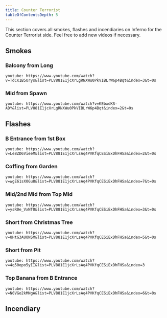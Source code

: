 ```yaml
---
title: Counter Terrorist
tableOfContentsDepth: 5
---
```


This section covers all smokes, flashes and incendiaries on Inferno for the Counter Terrorist side.
Feel free to add new videos if necessary.

## Smokes

### Balcony from Long

`youtube: https://www.youtube.com/watch?v=TdCK1B5Urys&list=PLV881E1jcXrLgRNXWu0PkVIBLrW6p4Bqt&index=3&t=0s`

### Mid from Spawn

`youtube: https://www.youtube.com/watch?v=KEbxdKS-ADY&list=PLV881E1jcXrLgRNXWu0PkVIBLrW6p4Bqt&index=2&t=0s`

## Flashes

### B Entrance from 1st Box

`youtube: https://www.youtube.com/watch?v=Le8ZD6VieeM&list=PLV881E1jcXrLsAq4PVKfqCESiExDhFHSa&index=2&t=0s`

### Coffing from Garden

`youtube: https://www.youtube.com/watch?v=wgE61sX0Gu8&list=PLV881E1jcXrLsAq4PVKfqCESiExDhFHSa&index=7&t=0s`

### Mid/2nd Mid from Top Mid

`youtube: https://www.youtube.com/watch?v=ysR0e_VxNT0&list=PLV881E1jcXrLsAq4PVKfqCESiExDhFHSa&index=3&t=0s`

### Short from Christmas Tree

`youtube: https://www.youtube.com/watch?v=UHtG3AU0NSM&list=PLV881E1jcXrLsAq4PVKfqCESiExDhFHSa&index=5&t=0s`

### Short from Pit

`youtube: https://www.youtube.com/watch?v=4q50opo5yII&list=PLV881E1jcXrLsAq4PVKfqCESiExDhFHSa&index=3`

### Top Banana from B Entrance

`youtube: https://www.youtube.com/watch?v=N0VGo2kMNgA&list=PLV881E1jcXrLsAq4PVKfqCESiExDhFHSa&index=6&t=0s`

## Incendiary
